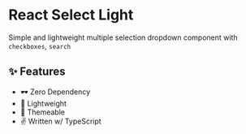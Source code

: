 
<Meta title='Home' />

# React Select Light

Simple and lightweight multiple selection dropdown component with `checkboxes`, `search`

## ✨ Features

- 🕶 Zero Dependency
- 🍃 Lightweight
- 💅 Themeable
- ✌ Written w/ TypeScript
